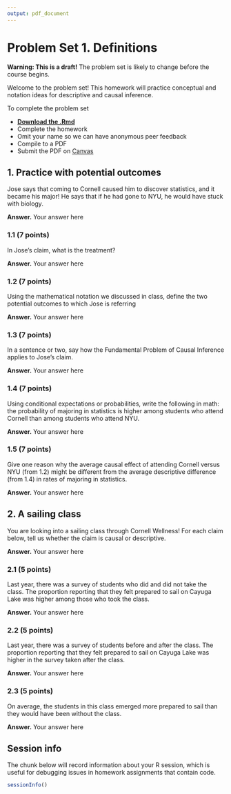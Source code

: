 ```yaml
---
output: pdf_document
---
```


# Problem Set 1. Definitions 

**Warning: This is a draft!** The problem set is likely to change before the course begins.

Welcome to the problem set! This homework will practice conceptual and notation ideas for descriptive and causal inference.

To complete the problem set

* [**Download the .Rmd**](assets/psets/pset1.Rmd)
* Complete the homework
* Omit your name so we can have anonymous peer feedback
* Compile to a PDF
* Submit the PDF on [Canvas](https://canvas.cornell.edu/courses/57329)

## 1. Practice with potential outcomes 

Jose says that coming to Cornell caused him to discover statistics, and it became his major! He says that if he had gone to NYU, he would have stuck with biology.

**Answer.** Your answer here

### 1.1 (7 points)

In Jose's claim, what is the treatment?

**Answer.** Your answer here

### 1.2 (7 points)

Using the mathematical notation we discussed in class, define the two potential outcomes to which Jose is referring

**Answer.** Your answer here

### 1.3 (7 points)

In a sentence or two, say how the Fundamental Problem of Causal Inference applies to Jose's claim.

**Answer.** Your answer here

### 1.4 (7 points)

Using conditional expectations or probabilities, write the following in math: the probability of majoring in statistics is higher among students who attend Cornell than among students who attend NYU.

**Answer.** Your answer here

### 1.5 (7 points)

Give one reason why the average causal effect of attending Cornell versus NYU (from 1.2) might be different from the average descriptive difference (from 1.4) in rates of majoring in statistics.

**Answer.** Your answer here

## 2. A sailing class 

You are looking into a sailing class through Cornell Wellness! For each claim below, tell us whether the claim is causal or descriptive.

**Answer.** Your answer here

### 2.1 (5 points)

Last year, there was a survey of students who did and did not take the class. The proportion reporting that they felt prepared to sail on Cayuga Lake was higher among those who took the class.

**Answer.** Your answer here

### 2.2 (5 points)

Last year, there was a survey of students before and after the class. The proportion reporting that they felt prepared to sail on Cayuga Lake was higher in the survey taken after the class.

**Answer.** Your answer here

### 2.3 (5 points)

On average, the students in this class emerged more prepared to sail than they would have been without the class.

**Answer.** Your answer here

## Session info

The chunk below will record information about your R session, which is useful for debugging issues in homework assignments that contain code.

```r
sessionInfo()
```